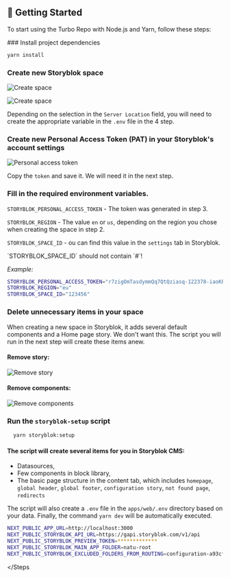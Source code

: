 
## 🎯 Getting Started

To start using the Turbo Repo with Node.js and Yarn, follow these steps:

<Steps>
### Install project dependencies

```bash copy
yarn install
```

### Create new Storyblok space

![Create space](https://a.storyblok.com/f/218794/3950x694/f7ebe8c1f8/screenshot-2024-02-07-at-10-19-52-am.png)

![Create space](https://a.storyblok.com/f/218794/764x735/57281ddcf4/screenshot-2024-02-07-at-10-24-38-am.png)

Depending on the selection in the `Server Location` field, you will need to create the appropriate variable in the `.env` file in the 4 step.

### Create new Personal Access Token (PAT) in your Storyblok's account settings

![Personal access token](https://a.storyblok.com/f/218794/2644x2216/4639ed2028/screenshot-2024-02-07-at-10-29-53-am.png)

Copy the `token` and save it. We will need it in the next step.

### Fill in the required environment variables.

`STORYBLOK_PERSONAL_ACCESS_TOKEN` - The token was generated in step 3.

`STORYBLOK_REGION` - The value `en` or `us`, depending on the region you chose when creating the space in step 2.

`STORYBLOK_SPACE_ID` - ou can find this value in the `settings` tab in Storyblok.

<Callout type="warning" emoji="⚠️">
  `STORYBLOK_SPACE_ID` should not contain `#`!
</Callout>

_Example:_

```bash filename="packages/storyblok-setup/.env" copy
STORYBLOK_PERSONAL_ACCESS_TOKEN="r7zigOmTasdymmQq7QtQziasq-122378-iaoKPHf-6tWJ9e8WWas1"
STORYBLOK_REGION="eu"
STORYBLOK_SPACE_ID="123456"
```

### Delete unnecessary items in your space

When creating a new space in Storyblok, it adds several default components and a Home page story. We don't want this. The script you will run in the next step will create these items anew.

#### Remove story:

![Remove story](https://a.storyblok.com/f/218794/3794x908/adc1f04376/screenshot-2024-02-07-at-10-46-59-am.png)

#### Remove components:

![Remove components](https://a.storyblok.com/f/218794/3804x1250/60d1caefc5/screenshot-2024-02-07-at-10-49-45-am.png)

### Run the `storyblok-setup` script

```bash copy
  yarn storyblok:setup
```

#### The script will create several items for you in Storyblok CMS:

- Datasources,
- Few components in block library,
- The basic page structure in the content tab, which includes `homepage`, `global header`, `global footer`, `configuration story`, `not found page`, `redirects`

The script will also create a `.env` file in the `apps/web/.env` directory based on your data. Finally, the command `yarn dev` will be automatically executed.

```bash filename="apps/web/.env"
NEXT_PUBLIC_APP_URL=http://localhost:3000
NEXT_PUBLIC_STORYBLOK_API_URL=https://gapi.storyblok.com/v1/api
NEXT_PUBLIC_STORYBLOK_PREVIEW_TOKEN=*************
NEXT_PUBLIC_STORYBLOK_MAIN_APP_FOLDER=natu-root
NEXT_PUBLIC_STORYBLOK_EXCLUDED_FOLDERS_FROM_ROUTING=configuration-a93cfcb3
```

</Steps

>
